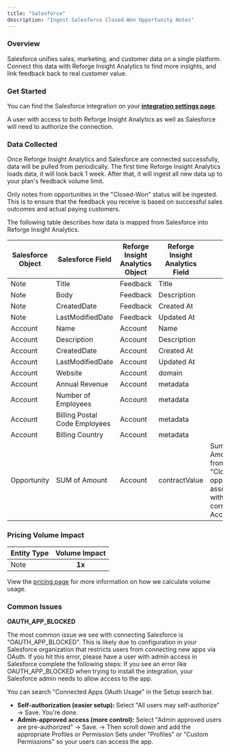 ```yaml
---
title: "Salesforce"
description: "Ingest Salesforce Closed-Won Opportunity Notes"
---
```


### Overview

Salesforce unifies sales, marketing, and customer data on a single platform. Connect this data with Reforge Insight Analytics to find more insights, and link feedback back to real customer value.

### Get Started

You can find the Salesforce integration on your **[integration settings page](https://insights.reforge.com/w/default/settings/integrations/salesforce)**.

A user with access to both Reforge Insight Analytics as well as Salesforce will need to authorize the connection.

<Steps>
  <Step title='Go to "Settings"' />
  <Step title='Click "Integrations" in the navigation menu' />
  <Step title='Click "Salesforce"' />
  <Step title='Click "Connect"' />
  <Step title="If necessary, log in to Salesforce using the appropriate account" />
  <Step title="Review and approve the permissions requested" />
  <Step title="Once confirmed, you will be returned to Reforge Insight Analytics, where you can toggle on ingestion of sales notes" />
</Steps>

### Data Collected

Once Reforge Insight Analytics and Salesforce are connected successfully, data will be pulled from periodically. The first time Reforge Insight Analytics loads data, it will look back 1 week. After that, it will ingest all new data up to your plan's feedback volume limit.

Only notes from opportunities in the "Closed-Won" status will be ingested. This is to ensure that the feedback you receive is based on successful sales outcomes and actual paying customers.

The following table describes how data is mapped from Salesforce into Reforge Insight Analytics.

| Salesforce Object | Salesforce Field              | Reforge Insight Analytics Object | Reforge Insight Analytics Field | Note                                                                                                  |
| ----------------- | ----------------------------- | -------------------------------- | ------------------------------- | ----------------------------------------------------------------------------------------------------- |
| Note              | Title                         | Feedback                         | Title                           |
| Note              | Body                          | Feedback                         | Description                     |
| Note              | CreatedDate                   | Feedback                         | Created At                      |
| Note              | LastModifiedDate              | Feedback                         | Updated At                      |
| Account           | Name                          | Account                          | Name                            |
| Account           | Description                   | Account                          | Description                     |
| Account           | CreatedDate                   | Account                          | Created At                      |
| Account           | LastModifiedDate              | Account                          | Updated At                      |
| Account           | Website                       | Account                          | domain                          |
| Account           | Annual Revenue                | Account                          | metadata                        |
| Account           | Number of Employees           | Account                          | metadata                        |
| Account           | Billing Postal Code Employees | Account                          | metadata                        |
| Account           | Billing Country               | Account                          | metadata                        |
| Opportunity       | SUM of Amount                 | Account                          | contractValue                   | Sum of the Amount field from all "Closed Won" opportunities associated with the corresponding Account |

### Pricing Volume Impact

| Entity Type | Volume Impact |
| :---------- | :-----------: |
| Note        |    **1x**     |

<Info>View the [pricing page](/pricing/volume-calculation) for more information on how we calculate volume usage.</Info>

### Common Issues

**OAUTH_APP_BLOCKED**

The most common issue we see with connecting Salesforce is "OAUTH_APP_BLOCKED". This is likely due to configuration in your Salesforce organization that restricts users from connecting new apps via OAuth. If you hit this error, please have a user with admin access in Salesforce complete the following steps:
If you see an error like OAUTH_APP_BLOCKED when trying to install the integration, your Salesforce admin needs to allow access to the app.

<Steps>
  <Step title="Go to Setup → Connected Apps OAuth Usage">
    You can search "Connected Apps OAuth Usage" in the Setup search bar.
  </Step>
  <Step title='Find "Reforge Insight Analytics" in the list' />
  <Step title="Click Manage next to the app name" />
  <Step title="On the next screen, click Edit Policies" />
  <Step title="Under Permitted Users, choose one of the following options">
    <ul>
      <li>
        <strong>Self-authorization (easier setup):</strong>
        Select "All users may self-authorize" → Save. You're done.
      </li>
      <li>
        <strong>Admin-approved access (more control):</strong>
        Select "Admin approved users are pre-authorized" → Save. → Then scroll down and add the appropriate Profiles or Permission
        Sets under "Profiles" or "Custom Permissions" so your users can access the app.
      </li>
    </ul>
  </Step>
  <Step title="Once updated, users can try the installation/authentication again" />
</Steps>
